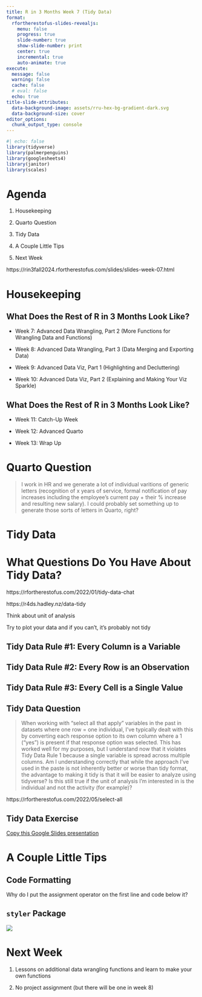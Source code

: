 ```yaml
---
title: R in 3 Months Week 7 (Tidy Data)
format:
  rfortherestofus-slides-revealjs:
    menu: false
    progress: true
    slide-number: true
    show-slide-number: print
    center: true
    incremental: true
    auto-animate: true
execute: 
  message: false
  warning: false
  cache: false
  # eval: false
  echo: true
title-slide-attributes:
  data-background-image: assets/rru-hex-bg-gradient-dark.svg
  data-background-size: cover
editor_options: 
  chunk_output_type: console
---
```


```r
#| echo: false
library(tidyverse)
library(palmerpenguins)
library(googlesheets4)
library(janitor)
library(scales)
```

# Agenda

1. Housekeeping

1. Quarto Question

1. Tidy Data

1. A Couple Little Tips

1. Next Week

::: {.notes}
https://rin3fall2024.rfortherestofus.com/slides/slides-week-07.html
:::

# Housekeeping {.inverse}

## What Does the Rest of R in 3 Months Look Like?

- Week 7: Advanced Data Wrangling, Part 2 (More Functions for Wrangling Data and Functions)

- Week 8: Advanced Data Wrangling, Part 3 (Data Merging and Exporting Data)

- Week 9: Advanced Data Viz, Part 1 (Highlighting and Decluttering)

- Week 10: Advanced Data Viz, Part 2 (Explaining and Making Your Viz Sparkle)

## What Does the Rest of R in 3 Months Look Like?

- Week 11: Catch-Up Week

- Week 12: Advanced Quarto

- Week 13: Wrap Up

# Quarto Question

> I work in HR and we generate a lot of individual varitions of generic letters (recognition of x years of service, formal notification of pay increases including the employee's current pay + their % increase and resulting new salary). I could probably set something up to generate those sorts of letters in Quarto, right? 

# Tidy Data {.inverse}

# What Questions Do You Have About Tidy Data? {.inverse}

::: {.notes}
https://rfortherestofus.com/2022/01/tidy-data-chat

https://r4ds.hadley.nz/data-tidy

Think about unit of analysis

Try to plot your data and if you can't, it's probably not tidy
:::

## Tidy Data Rule #1: Every Column is a Variable {.inverse}

## Tidy Data Rule #2: Every Row is an Observation {.inverse}

## Tidy Data Rule #3: Every Cell is a Single Value {.inverse}

## Tidy Data Question

> When working with "select all that apply" variables in the past in datasets where one row = one individual, I've typically dealt with this by converting each response option to its own column where a 1 ("yes") is present if that response option was selected. This has worked well for my purposes, but I understand now that it violates Tidy Data Rule 1 because a single variable is spread across multiple columns. Am I understanding correctly that while the approach I've used in the paste is not inherently better or worse than tidy format, the advantage to making it tidy is that it will be easier to analyze using tidyverse? Is this still true if the unit of analysis I'm interested in is the individual and not the activity (for example)?

::: {.notes}
https://rfortherestofus.com/2022/05/select-all
:::

## Tidy Data Exercise

[Copy this Google Slides presentation](https://docs.google.com/presentation/d/1gUlQyipflPaX_zydKin9lHyVOmyyRnWy0aegh2kaPCQ/copy)

# A Couple Little Tips {.inverse}

## Code Formatting

Why do I put the assignment operator on the first line and code below it?

## `styler` Package

![](https://styler.r-lib.org/reference/figures/logo.png)

# Next Week

1. Lessons on additional data wrangling functions and learn to make your own functions

1. No project assignment (but there will be one in week 8)





